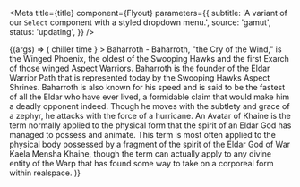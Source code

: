 
<Meta
  title={title}
  component={Flyout}
  parameters={{
    subtitle:
      'A variant of our `Select` component with a styled dropdown menu.',
    source: 'gamut',
    status: 'updating',
  }}
/>

<Canvas>
  <Story name="Flyout">
    {(args) => (
      <Box height="20rem">
        <Flyout
          openFrom="left"
          button={
            <TextButton height="5rem" width="5rem">
              chiller time
            </TextButton>
          }
        >
          <Box bg="navy" textColor="white" margin={16}>
            Baharroth - Baharroth, "the Cry of the Wind," is the Winged Phoenix,
            the oldest of the Swooping Hawks and the first Exarch of those
            winged Aspect Warriors. Baharroth is the founder of the Eldar
            Warrior Path that is represented today by the Swooping Hawks Aspect
            Shrines. Baharroth is also known for his speed and is said to be the
            fastest of all the Eldar who have ever lived, a formidable claim
            that would make him a deadly opponent indeed. Though he moves with
            the subtlety and grace of a zephyr, he attacks with the force of a
            hurricane.
          </Box>
        </Flyout>
        <FlexBox>
          An Avatar of Khaine is the term normally applied to the physical form
          that the spirit of an Eldar God has managed to possess and animate.
          This term is most often applied to the physical body possessed by a
          fragment of the spirit of the Eldar God of War Kaela Mensha Khaine,
          though the term can actually apply to any divine entity of the Warp
          that has found some way to take on a corporeal form within realspace.
        </FlexBox>
      </Box>
    )}
  </Story>
</Canvas>
